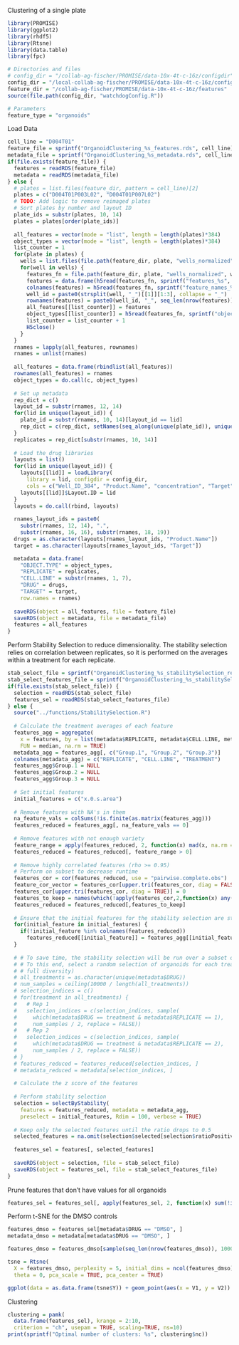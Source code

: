 Clustering of a single plate

```r
library(PROMISE)
library(ggplot2)
library(rhdf5)
library(Rtsne)
library(data.table)
library(fpc)

# Directories and files
# config_dir = "/collab-ag-fischer/PROMISE/data-10x-4t-c-16z/configdir"
config_dir = "/local-collab-ag-fischer/PROMISE/data-10x-4t-c-16z/configdir"
feature_dir = "/collab-ag-fischer/PROMISE/data-10x-4t-c-16z/features"
source(file.path(config_dir, "watchdogConfig.R"))

# Parameters
feature_type = "organoids"
```

Load Data
```r
cell_line = "D004T01"
feature_file = sprintf("OrganoidClustering_%s_features.rds", cell_line)
metadata_file = sprintf("OrganoidClustering_%s_metadata.rds", cell_line)
if(file.exists(feature_file)) {
  features = readRDS(feature_file)
  metadata = readRDS(metadata_file)
} else {
  # plates = list.files(feature_dir, pattern = cell_line)[2]
  plates = c("D004T01P003L02", "D004T01P007L02")
  # TODO: Add logic to remove reimaged plates
  # Sort plates by number and layout ID
  plate_ids = substr(plates, 10, 14)
  plates = plates[order(plate_ids)]
  
  all_features = vector(mode = "list", length = length(plates)*384)
  object_types = vector(mode = "list", length = length(plates)*384)
  list_counter = 1
  for(plate in plates) {
    wells = list.files(file.path(feature_dir, plate, "wells_normalized"), plate)
    for(well in wells) {
      features_fn = file.path(feature_dir, plate, "wells_normalized", well)
      features = data.frame(h5read(features_fn, sprintf("features_%s", feature_type)))
      colnames(features) = h5read(features_fn, sprintf("feature_names_%s", feature_type))
      well_id = paste0(strsplit(well, "_")[[1]][1:3], collapse = "_")
      rownames(features) = paste0(well_id, "_", seq_len(nrow(features)))
      all_features[[list_counter]] = features
      object_types[[list_counter]] = h5read(features_fn, sprintf("object_type_%s", feature_type))
      list_counter = list_counter + 1
      H5close()
    }
  }
  rnames = lapply(all_features, rownames)
  rnames = unlist(rnames)
  
  all_features = data.frame(rbindlist(all_features))
  rownames(all_features) = rnames
  object_types = do.call(c, object_types)
  
  # Set up metadata
  rep_dict = c()
  layout_id = substr(rnames, 12, 14)
  for(lid in unique(layout_id)) {
    plate_id = substr(rnames, 10, 14)[layout_id == lid]
    rep_dict = c(rep_dict, setNames(seq_along(unique(plate_id)), unique(plate_id)))
  }
  replicates = rep_dict[substr(rnames, 10, 14)]
  
  # Load the drug libraries
  layouts = list()
  for(lid in unique(layout_id)) {
    layouts[[lid]] = loadLibrary(
      library = lid, configdir = config_dir, 
      cols = c("Well_ID_384", "Product.Name", "concentration", "Target"))
    layouts[[lid]]$Layout.ID = lid
  }
  layouts = do.call(rbind, layouts)
  
  rnames_layout_ids = paste0(
    substr(rnames, 12, 14), ".", 
    substr(rnames, 16, 16), substr(rnames, 18, 19))
  drugs = as.character(layouts[rnames_layout_ids, "Product.Name"])
  target = as.character(layouts[rnames_layout_ids, "Target"])

  metadata = data.frame(
    "OBJECT.TYPE" = object_types, 
    "REPLICATE" = replicates, 
    "CELL.LINE" = substr(rnames, 1, 7), 
    "DRUG" = drugs, 
    "TARGET" = target, 
    row.names = rnames)
  
  saveRDS(object = all_features, file = feature_file)
  saveRDS(object = metadata, file = metadata_file)
  features = all_features
}
```

Perform Stability Selection to reduce dimensionality. The stability selection relies on correlation between replicates, so it is performed on the averages within a treatment for each replicate.
```r
stab_select_file = sprintf("OrganoidClustering_%s_stabilitySelection_results.rds", cell_line)
stab_select_features_file = sprintf("OrganoidClustering_%s_stabilitySelection_features.rds", cell_line)
if(file.exists(stab_select_file)) {
  selection = readRDS(stab_select_file)
  features_sel = readRDS(stab_select_features_file)
} else {
  source("../functions/StabilitySelection.R")
  
  # Calculate the treatment averages of each feature
  features_agg = aggregate(
    x = features, by = list(metadata$REPLICATE, metadata$CELL.LINE, metadata$DRUG), 
    FUN = median, na.rm = TRUE)
  metadata_agg = features_agg[, c("Group.1", "Group.2", "Group.3")]
  colnames(metadata_agg) = c("REPLICATE", "CELL.LINE", "TREATMENT")
  features_agg$Group.1 = NULL
  features_agg$Group.2 = NULL
  features_agg$Group.3 = NULL
  
  # Set initial features
  initial_features = c("x.0.s.area")
  
  # Remove features with NA's in them
  na_feature_vals = colSums(!is.finite(as.matrix(features_agg)))
  features_reduced = features_agg[, na_feature_vals == 0]
  
  # Remove features with not enough variety
  feature_range = apply(features_reduced, 2, function(x) mad(x, na.rm = TRUE))
  features_reduced = features_reduced[, feature_range > 0]
  
  # Remove highly correlated features (rho >= 0.95)
  # Perform on subset to decrease runtime
  features_cor = cor(features_reduced, use = "pairwise.complete.obs")
  feature_cor_vector = features_cor[upper.tri(features_cor, diag = FALSE)]
  features_cor[upper.tri(features_cor, diag = TRUE)] = 0
  features_to_keep = names(which(!apply(features_cor,2,function(x) any(abs(x) > 0.95))))
  features_reduced = features_reduced[,features_to_keep]
  
  # Ensure that the initial features for the stability selection are still in the dataset
  for(initial_feature in initial_features) {
    if(!initial_feature %in% colnames(features_reduced))
      features_reduced[[initial_feature]] = features_agg[[initial_feature]]
  }
  
  # # To save time, the stability selection will be run over a subset of the data.
  # # To this end, select a random selection of organoids for each treatment (to get the 
  # # full diversity)
  # all_treatments = as.character(unique(metadata$DRUG))
  # num_samples = ceiling(10000 / length(all_treatments))
  # selection_indices = c()
  # for(treatment in all_treatments) {
  #   # Rep 1
  #   selection_indices = c(selection_indices, sample(
  #     which(metadata$DRUG == treatment & metadata$REPLICATE == 1), 
  #     num_samples / 2, replace = FALSE))
  #   # Rep 2
  #   selection_indices = c(selection_indices, sample(
  #     which(metadata$DRUG == treatment & metadata$REPLICATE == 2), 
  #     num_samples / 2, replace = FALSE))
  # }
  # features_reduced = features_reduced[selection_indices, ]
  # metadata_reduced = metadata[selection_indices, ]
  
  # Calculate the z score of the features
  
  # Perform stability selection
  selection = selectByStability(
    features = features_reduced, metadata = metadata_agg, 
    preselect = initial_features, Rdim = 100, verbose = TRUE)
  
  # Keep only the selected features until the ratio drops to 0.5
  selected_features = na.omit(selection$selected[selection$ratioPositive >= 0.5])
  
  features_sel = features[, selected_features]
  
  saveRDS(object = selection, file = stab_select_file)
  saveRDS(object = features_sel, file = stab_select_features_file)
}
```

Prune features that don't have values for all organoids
```r
features_sel = features_sel[, apply(features_sel, 2, function(x) sum(!is.finite(x))) == 0]
```

Perform t-SNE for the DMSO controls
```r
features_dmso = features_sel[metadata$DRUG == "DMSO", ]
metadata_dmso = metadata[metadata$DRUG == "DMSO", ]

features_dmso = features_dmso[sample(seq_len(nrow(features_dmso)), 1000, replace = FALSE), ]

tsne = Rtsne(
  X = features_dmso, perplexity = 5, initial_dims = ncol(features_dmso), 
  theta = 0, pca_scale = TRUE, pca_center = TRUE)
```

```r
ggplot(data = as.data.frame(tsne$Y)) + geom_point(aes(x = V1, y = V2))
```


Clustering
```r
clustering = pamk(
  data.frame(features_sel), krange = 2:10, 
  criterion = "ch", usepam = TRUE, scaling=TRUE, ns=10)
print(sprintf("Optimal number of clusters: %s", clustering$nc))
```